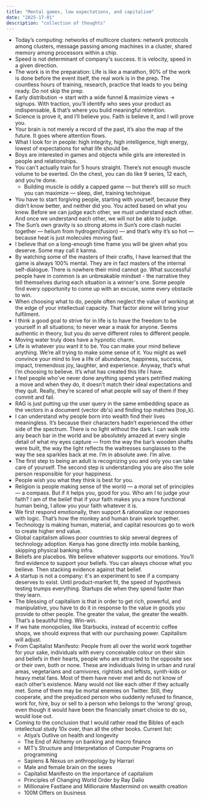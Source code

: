 ```yaml
---
title: "Mental games, low expectations, and capitalism"
date: "2025-17-01"
description: "collection of thoughts"
---
```


- Today’s computing: networks of multicore clusters: network protocols among clusters, message passing among machines in a cluster, shared memory among processors within a chip.
- Speed is not determinant of company's success. It is velocity, speed in a given direction.
- The work is in the preparation: Life is like a marathon, 90% of the work is done before the event itself, the real work is in the prep. The countless hours of training, research, practice that leads to you being ready. Do not skip the prep.
- Early distribution → start with a wide funnel & maximize views -> signups. With traction, you’ll identify who sees your product as indispensable, & that’s where you build meaningful retention.
- Science is prove it, and I’ll believe you. Faith is believe it, and I will prove you.
- Your brain is not merely a record of the past, it’s also the map of the future. It goes where attention flows.
- What I look for in people: high integrity, high intelligence, high energy, lowest of expectations for what life should be. 
- Boys are interested in games and objects while girls are interested in people and relationships.
- You can’t actually train for 5 hours straight. There’s not enough muscle volume to be exerted. On the chest, you can do like 9 series, 12 each, and you’re done.
    - Building muscle is oddly a capped game — but there’s still so much you can maximize — sleep, diet, training technique.
- You have to start forgiving people, starting with yourself, because they didn’t know better, and neither did you. You acted based on what you knew. Before we can judge each other, we must understand each other. And once we understand each other, we will not be able to judge.
- The Sun’s own gravity is so strong atoms in Sun’s core clash nuclei together — helium from hydrogen(fusion) — and that’s why it’s so hot — because heat is just molecules moving fast.
- I believe that on a long-enough time frame you will be given what you deserve. Some may call it karma.
- By watching some of the masters of their crafts, I have learned that the game is always 100% mental. They are in fact masters of the internal self-dialogue. There is nowhere their mind cannot go. What successful people have in common is an unbreakable mindset - the narrative they tell themselves during each situation is a winner's one. Some people find every opportunity to come up with an excuse, some every obstacle to win.
- When choosing what to do, people often neglect the value of working at the edge of your intellectual capacity. That factor alone will bring your fulfilment.
- I think a good goal to strive for in life is to have the freedom to be yourself in all situations; to never wear a mask for anyone. Seems authentic in theory, but you do serve different roles to different people.
- Moving water truly does have a hypnotic charm.
- Life is whatever you want it to be. You can make your mind believe anything. We’re all trying to make some sense of it. You might as well convince your mind to live a life of abundance, happiness, success, impact, tremendous joy, laughter, and experience. Anyway, that’s what I’m choosing to believe. It’s what has created this life I have.
- I feel people who’ve never done anything spend years petrified making a move and when they do, it doesn’t match their ideal expectations and they quit. Really, they’re scared of what people will say of them if they commit and fail.
- RAG is just putting up the user query in the same embedding space as the vectors in a document (vector db's) and finding top matches (top_k).
- I can understand why people born into wealth find their lives meaningless. It’s because their characters hadn’t experienced the other side of the spectrum. There is no light without the dark. I can walk into any beach bar in the world and be absolutely amazed at every single detail of what my eyes capture — from the way the bar’s wooden shafts were built, the way the light reflects the waitresses sunglasses to the way the sea sparkles back at me. I’m in absolute awe. I’m alive.
- The first step to being an adult is recognizing you and only you can take care of yourself. The second step is understanding you are also the sole person responsible for your happiness.
- People wish you what they think is best for you.
- Religion is people making sense of the world — a moral set of principles — a compass. But if it helps you, good for you. Who am I to judge your faith? I am of the belief that if your faith makes you a more functional human being, I allow you your faith whatever it is.
- We first respond emotionally, then support & rationalize our responses with logic. That’s how the monkey and human brain work together.
- Technology is making human, material, and capital resources go to work to create higher end value.
- Global capitalism allows poor countries to skip several degrees of technology adoption. Kenya has gone directly into mobile banking, skipping physical banking infra.
- Beliefs are placebos. We believe whatever supports our emotions.  You’ll find evidence to support your beliefs. You can always choose what you believe. Then stacking evidence against that belief.
- A startup is not a company: it's an experiment to see if a company deserves to exist. Until product-market fit, the speed of hypothesis testing trumps everything. Startups die when they spend faster than they learn.
- The blessing of capitalism is that in order to get rich, powerful, and manipulative, you have to do it in response to the value in goods you provide to other people. The greater the value, the greater the wealth. That’s a beautiful thing. Win-win.
- If we hate monopolies, like Starbucks, instead of eccentric coffee shops, we should express that with our purchasing power. Capitalism will adjust.
- From Capitalist Manifesto: People from all over the world work together for your sake, individuals with every conceivable colour on their skin and beliefs in their hearts, people who are attracted to the opposite sex or their own, both or none. These are individuals living in urban and rural areas, vegetarians and carnivores, rightists and leftists, synth-kids or heavy metal fans. Most of them have never met and do not know of each other’s existence. Many would not like each other if they actually met. Some of them may be mortal enemies on Twitter. Still, they cooperate, and the prejudiced person who suddenly refused to finance, work for, hire, buy or sell to a person who belongs to the ‘wrong’ group, even though it would have been the financially smart choice to do so, would lose out.
- Coming to the conclusion that I would rather read the Bibles of each intellectual study 10x over, than all the other books. Current list:
    - Atiya’s Outlive on health and longevity
    - The End of Alchemy on banking and macro finance
    - MIT’s Structure and Interpretation of Computer Programs on programming
    - Sapiens & Nexus on anthropology by Harrari
    - Male and female brain on the sexes
    - Capitalist Manifesto on the importance of capitalism
    - Principles of Changing World Order by Ray Dalio
    - Millionaire Fastlane and Millionaire Mastermind on wealth creation
    - 100M Offers on business